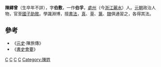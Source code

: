 '''陳繹曾'''（生卒年不詳），字'''伯敷'''，一作'''伯孚'''，[[處州|處州]]（今[[浙江|浙江]][[丽水市|麗水]]）人。[[元朝|元朝]]政治人物，官至[[國子助敘|國子助敘]]。學識淵博，擅[[書法|書法]]，[[真書|真]]、[[草書|草]]、[[篆書|篆]]、[[隸書|隸]]俱通習之，各得其法。

== 參考 ==
*《[[元史|元史]]·陳旅傳》
*《[[書史會要|書史會要]]》

{{中國政治人物小作品}}
{{元朝人物小作品}}

[[Category:生年不詳|C]]
[[Category:卒年不詳|C]]
[[Category:元朝政治人物|C]]
[[Category:元朝書法家|C]]
[[Category:陳姓|Category:陳姓]]